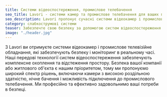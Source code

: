 ```yaml
---
title: Системи відеоспостереження, промислове телебачення
seo_title: Lavori - системи камер та промислове телебачення для ваших потреб
seo_description: Lavori пропонує сучасні системи відеокамер і промислове телебачення для забезпечення безпеки та моніторингу в режимі реального часу.
category: слабкострумові системи
teaser: Забезпечте свою безпеку за допомогою систем відеоспостереження та промислового телебачення Lavori, що відповідають вашим вимогам до безпеки в режимі реального часу.
image: "./header.jpg"
---
```

<p>
З Lavori ви отримуєте системи відеокамер і промислове телевізійне обладнання, які забезпечують безпеку і моніторинг в реальному часі. Наші передові технології систем відеоспостереження забезпечують комплексне охоплення та відстеження простору. Безпека вашої компанії або житлового об'єкта є нашим пріоритетом, тому ми пропонуємо широкий спектр рішень, включаючи камери з високою роздільною здатністю, нічне бачення і можливість підключення до промислового телебачення. Ми професійно та ефективно задовольнимо ваші потреби в безпеці.
</p>